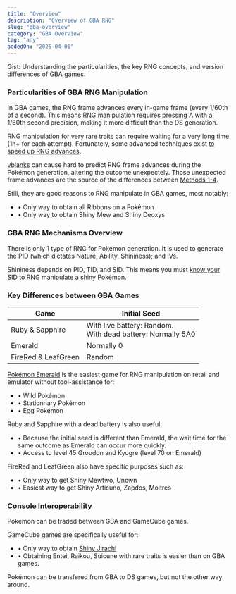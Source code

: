 ```yaml
---
title: "Overview"
description: "Overview of GBA RNG"
slug: "gba-overview"
category: "GBA Overview"
tag: "any"
addedOn: "2025-04-01"
---
```


Gist: Understanding the particularities, the key RNG concepts, and version differences of GBA games.

### Particularities of GBA RNG Manipulation

In GBA games, the RNG frame advances every in-game frame (every 1/60th of a second). This means RNG manipulation requires pressing A with a 1/60th second precision, making it more difficult than the DS generation.

RNG manipulation for very rare traits can require waiting for a very long time (1h+ for each attempt). Fortunately, some advanced techniques exist [to speed up RNG advances](/e-tips-rng).

[vblanks](/gba-vblank) can cause hard to predict RNG frame advances during the Pokémon generation, altering the outcome unexpectely. Those unexpected frame advances are the source of the differences between [Methods 1-4](/gba-methods).

Still, they are good reasons to RNG manipulate in GBA games, most notably:

- • Only way to obtain all Ribbons on a Pokémon
- • Only way to obtain Shiny Mew and Shiny Deoxys

### GBA RNG Mechanisms Overview

There is only 1 type of RNG for Pokémon generation. It is used to generate the PID (which dictates Nature, Ability, Shininess); and IVs.

Shininess depends on PID, TID, and SID. This means you must [know your SID](/gen3-sid) to RNG manipulate a shiny Pokémon.

### Key Differences between GBA Games

| Game                | Initial Seed                                                   |
| ------------------- | -------------------------------------------------------------- |
| Ruby & Sapphire     | With live battery: Random.<br/>With dead battery: Normally 5A0 |
| Emerald             | Normally 0                                                     |
| FireRed & LeafGreen | Random                                                         |

[Pokémon Emerald](/emerald-overview) is the easiest game for RNG manipulation on retail and emulator without tool-assistance for:

- • Wild Pokémon
- • Stationnary Pokémon
- • Egg Pokémon

Ruby and Sapphire with a dead battery is also useful:

- • Because the initial seed is different than Emerald, the wait time for the same outcome as Emerald can occur more quickly.
- • Access to level 45 Groudon and Kyogre (level 70 on Emerald)

FireRed and LeafGreen also have specific purposes such as:

- • Only way to get Shiny Mewtwo, Unown
- • Easiest way to get Shiny Articuno, Zapdos, Moltres

### Console Interoperability

Pokémon can be traded between GBA and GameCube games.

GameCube games are specifically useful for:

- • Only way to obtain [Shiny Jirachi](/emulator-rs-wishmaker)
- • Obtaining Entei, Raikou, Suicune with rare traits is easier than on GBA games.

Pokémon can be transfered from GBA to DS games, but not the other way around.
